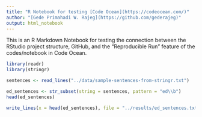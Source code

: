 ```yaml
---
title: "R Notebook for testing [Code Ocean](https://codeocean.com/)"
author: "[Gede Primahadi W. Rajeg](https://github.com/gederajeg)"
output: html_notebook
---
```


This is an R Markdown Notebook for testing the connection between the RStudio project structure, GitHub, and the "Reproducible Run" feature of the codes/notebook in Code Ocean.

```r
library(readr)
library(stringr)
```

```r
sentences <- read_lines("../data/sample-sentences-from-stringr.txt")
```


```r
ed_sentences <- str_subset(string = sentences, pattern = "ed\\b")
head(ed_sentences)
```

```r
write_lines(x = head(ed_sentences), file = "../results/ed_sentences.txt")
```


